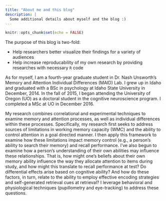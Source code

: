 ```yaml
---
title: "About me and this blog"
description: |
  Some additional details about myself and the blog :)
---
```


```r
knitr::opts_chunk$set(echo = FALSE)
```

The purpose of this blog is two-fold:

  + Help researchers better visualize their findings for a variety of audiences
  + Help increase reproducability of my own research by providing researches with necessary `R` code

As for myself, I am a fourth-year graduate student in Dr. Nash Unsworth’s Memory and Attention Individual Differences (MAID) Lab. I grew up in Idaho and graduated with a BSc in psychology at Idaho State University in December, 2014. In the fall of 2015, I began attending the University of Oregon (UO) as a doctoral student in the cognitive neuroscience program. I completed a MSc at UO in December 2016. 

My research combines correlational and experimental techniques to examine memory and attention processes, as well as individual differences within these processes. Specifically, my research first seeks to address sources of limitations in working memory capacity (WMC) and the ability to control attention in a goal directed manner. I then apply this framework to examine how these limitations impact memory control (e.g., a person’s ability to search their memory) and recall performance. I’ve also begun to examine how a person’s understanding of their own abilities may influence these relationships. That is, how might one’s beliefs about their own memory ability influence the way they allocate attention to items during study, and how might this translate to recall performance at test? Do differential effects arise based on cognitive ability? And how do these factors, in turn, relate to the ability to employ effective encoding strategies and self-generated retrieval cues at retrieval? I leverage behavioral and physiological techniques (pupillometry and eye-tracking) to address these questions.
